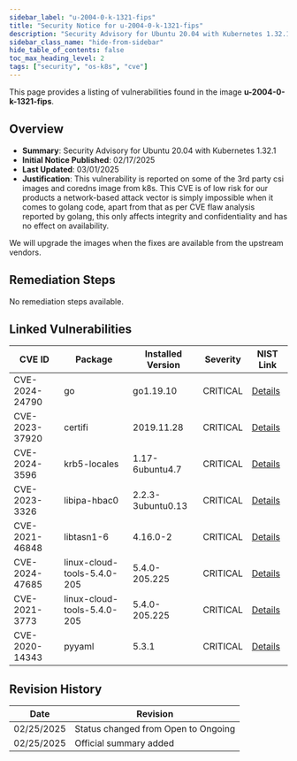 ```yaml
---
sidebar_label: "u-2004-0-k-1321-fips"
title: "Security Notice for u-2004-0-k-1321-fips"
description: "Security Advisory for Ubuntu 20.04 with Kubernetes 1.32.1"
sidebar_class_name: "hide-from-sidebar"
hide_table_of_contents: false
toc_max_heading_level: 2
tags: ["security", "os-k8s", "cve"]
---
```


This page provides a listing of vulnerabilities found in the image **u-2004-0-k-1321-fips**.

## Overview

- **Summary**: Security Advisory for Ubuntu 20.04 with Kubernetes 1.32.1
- **Initial Notice Published**: 02/17/2025
- **Last Updated**: 03/01/2025
- **Justification**: This vulnerability is reported on some of the 3rd party csi images and coredns image from k8s. This
  CVE is of low risk for our products a network-based attack vector is simply impossible when it comes to golang code,
  apart from that as per CVE flaw analysis reported by golang, this only affects integrity and confidentiality and has
  no effect on availability.

We will upgrade the images when the fixes are available from the upstream vendors.

## Remediation Steps

No remediation steps available.

## Linked Vulnerabilities

<div class="auto-generated-table">

| CVE ID         | Package                     | Installed Version | Severity | NIST Link                                                  |
| -------------- | --------------------------- | ----------------- | -------- | ---------------------------------------------------------- |
| CVE-2024-24790 | go                          | go1.19.10         | CRITICAL | [Details](https://nvd.nist.gov/vuln/detail/CVE-2024-24790) |
| CVE-2023-37920 | certifi                     | 2019.11.28        | CRITICAL | [Details](https://nvd.nist.gov/vuln/detail/CVE-2023-37920) |
| CVE-2024-3596  | krb5-locales                | 1.17-6ubuntu4.7   | CRITICAL | [Details](https://nvd.nist.gov/vuln/detail/CVE-2024-3596)  |
| CVE-2023-3326  | libipa-hbac0                | 2.2.3-3ubuntu0.13 | CRITICAL | [Details](https://nvd.nist.gov/vuln/detail/CVE-2023-3326)  |
| CVE-2021-46848 | libtasn1-6                  | 4.16.0-2          | CRITICAL | [Details](https://nvd.nist.gov/vuln/detail/CVE-2021-46848) |
| CVE-2024-47685 | linux-cloud-tools-5.4.0-205 | 5.4.0-205.225     | CRITICAL | [Details](https://nvd.nist.gov/vuln/detail/CVE-2024-47685) |
| CVE-2021-3773  | linux-cloud-tools-5.4.0-205 | 5.4.0-205.225     | CRITICAL | [Details](https://nvd.nist.gov/vuln/detail/CVE-2021-3773)  |
| CVE-2020-14343 | pyyaml                      | 5.3.1             | CRITICAL | [Details](https://nvd.nist.gov/vuln/detail/CVE-2020-14343) |

</div>

## Revision History

| Date       | Revision                            |
| ---------- | ----------------------------------- |
| 02/25/2025 | Status changed from Open to Ongoing |
| 02/25/2025 | Official summary added              |
